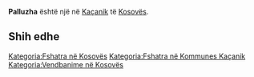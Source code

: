 {{Fshat në 
 | Emri                = Palluzha
 | EmriAlt                = 
 | NAME_SHORT_FORM=      
 | NAME_GENERIC=      
 | NAME_SORT_NAME_RO=      PALLUZHA
 | FULL_NAME_RO = Palluzha
 | FULL_NAME_ND_RO=Palluzha
 | SORT_NAME_RG=PALLUZHA
 | FULL_NAME_RG=Palluzha
 | FULL_NAME_ND_RG=Palluzha
 | SRP_NAME_SHORT_FORM=      
 | SRP_NAME_GENERIC=      
 | SRP_NAME_SORT_NAME_RO=      
 | SRP_FULL_NAME_RO = 
 | SRP_FULL_NAME_ND_RO=
 | SRP_SORT_NAME_RG=
 | SRP_FULL_NAME_RG=
 | SRP_FULL_NAME_ND_RG=
 | Emri (Rasa dhanore) = 
 | Figura              = 
 | Shteti              = Kosovo
 | Komuna              = Kaçanik
 | Kodi postar         = 
 | Sipërfaqja          = 

 | Popullsia           = 

 | Regj. i popullsisë  = 
 | Dend. e popullsisë  = 
 | Faqja zyrtare       = 
 <!--- Koordinatat ----> 
 | Gjerësia            = 42.689722
 | Gjatësia            = 20.83
 | Lartësia            = 
}}
'''Palluzha''' është një [[]] në [[Kaçanik]] të [[Kosovës]].

<!-- == Gjeografia == -->
<!-- == Historia == -->
<!-- == Demografia == -->
== Shih edhe ==
{{Komuna Kaçanik}}
{{Kosovo-Administrata-Cung}}

[[Kategoria:Fshatra në Kosovës]]
[[Kategoria:Fshatra në Kommunes Kaçanik]]
[[Kategoria:Vendbanime në Kosovës]]